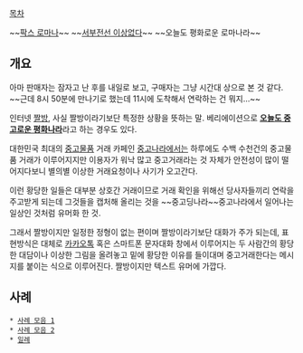 [[목차]]

~~[[중고나라 로마법 사건|팍스 로마나]]~~
~~[[서부전선 이상없다]]~~
~~오늘도 평화로운 로마나라~~
== 개요 ==
{{{#!html
<img src="http://cfile27.uf.tistory.com/image/25069D3F52DDBC3337C7BC">
}}}

아마 판매자는 잠자고 난 후를 내일로 보고, 구매자는 그냥 시간대 상으로 본 것 같다. ~~근데 8시 50분에 만나기로 했는데 11시에 도착해서 연락하는 건 뭐지…~~

인터넷 [[짤방]], 사실 짤방이라기보단 특정한 상황을 뜻하는 말. 베리에이션으로 '''[[러시아식 유머|오늘도 중고로운 평화나라]]'''라고 하는 경우도 있다.

대한민국 최대의 [[중고]]물품 거래 카페인 [[중고나라]]에서는 하루에도 수백 수천건의 중고물품 거래가 이루어지지만 이용자가 워낙 많고 중고거래라는 것 자체가 안전성이 많이 떨어지다보니 별의별 이상한 거래요청이나 사기가 오고간다.

이런 황당한 일들은 대부분 상호간 거래이므로 거래 확인을 위해선 당사자들끼리 연락을 주고받게 되는데 그것들을 캡처해 올리는 것을 ~~중고딩나라~~중고나라에서 일어나는 일상인 것처럼 유머화 한 것.

그래서 짤방이지만 일정한 정형이 없는 편이며 짤방이라기보단 대화가 주가 되는데, 표현방식은 대체로 [[카카오톡]] 혹은 스마트폰 문자대화 창에서 이루어지는 두 사람간의 황당한 대담이나 이상한 그림을 올려놓고 밑에 황당한 이유를 들이대며 중고거래한다는 메시지를 붙이는 식으로 이루어진다. 짤방이지만 텍스트 유머에 가깝다.

== 사례 ==
 * [http://storypackblog.tistory.com/2025 사례 모음 1]
 * [http://m.ppomppu.co.kr/new/bbs_view.php?id=humor&no=203895 사례 모음 2]
 * [http://www.battlepage.com/index.php?menu=d_humor&mode=view&search=&keyword=&page=3&no=167933 일례]
